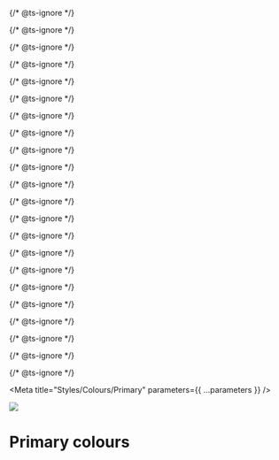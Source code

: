 
{/* @ts-ignore */}

{/* @ts-ignore */}

{/* @ts-ignore */}

{/* @ts-ignore */}

{/* @ts-ignore */}

{/* @ts-ignore */}

{/* @ts-ignore */}

{/* @ts-ignore */}

{/* @ts-ignore */}

{/* @ts-ignore */}

{/* @ts-ignore */}

{/* @ts-ignore */}

{/* @ts-ignore */}

{/* @ts-ignore */}

{/* @ts-ignore */}

{/* @ts-ignore */}

{/* @ts-ignore */}

{/* @ts-ignore */}

{/* @ts-ignore */}

{/* @ts-ignore */}

{/* @ts-ignore */}

{/* @ts-ignore */}

<Meta title="Styles/Colours/Primary" parameters={{ ...parameters }} />

![](https://graphics.thomsonreuters.com/style-assets/images/logos/reuters-graphics-logo/svg/graphics-logo-color-dark.svg)

# Primary colours

<CopyColourTable
  title="Grey"
  body={extractCssColourVariables(greyScheme)}
  included
  partial="primary/_grey.scss"
/>

<CopyColourTable
  title="Slate"
  body={extractCssColourVariables(slateScheme)}
  partial="primary/_slate.scss"
/>

<CopyColourTable
  title="Zinc"
  body={extractCssColourVariables(zincScheme)}
  partial="primary/_zinc.scss"
/>

<CopyColourTable
  title="Neutral"
  body={extractCssColourVariables(neutralScheme)}
  partial="primary/_neutral.scss"
/>

<CopyColourTable
  title="Stone"
  body={extractCssColourVariables(stoneScheme)}
  partial="primary/_stone.scss"
/>

<CopyColourTable
  title="Red"
  body={extractCssColourVariables(redScheme)}
  partial="primary/_red.scss"
/>

<CopyColourTable
  title="Orange"
  body={extractCssColourVariables(orangeScheme)}
  partial="primary/_orange.scss"
/>

<CopyColourTable
  title="Amber"
  body={extractCssColourVariables(amberScheme)}
  partial="primary/_amber.scss"
/>

<CopyColourTable
  title="Yellow"
  body={extractCssColourVariables(yellowScheme)}
  partial="primary/_yellow.scss"
/>

<CopyColourTable
  title="Lime"
  body={extractCssColourVariables(limeScheme)}
  partial="primary/_lime.scss"
/>

<CopyColourTable
  title="Green"
  body={extractCssColourVariables(greenScheme)}
  partial="primary/_green.scss"
/>

<CopyColourTable
  title="Emerald"
  body={extractCssColourVariables(emeraldScheme)}
  partial="primary/_emerald.scss"
/>

<CopyColourTable
  title="Teal"
  body={extractCssColourVariables(tealScheme)}
  partial="primary/_teal.scss"
/>

<CopyColourTable
  title="Cyan"
  body={extractCssColourVariables(cyanScheme)}
  partial="primary/_cyan.scss"
/>

<CopyColourTable
  title="Sky"
  body={extractCssColourVariables(skyScheme)}
  partial="primary/_sky.scss"
/>

<CopyColourTable
  title="Blue"
  body={extractCssColourVariables(blueScheme)}
  partial="primary/_blue.scss"
/>

<CopyColourTable
  title="Indigo"
  body={extractCssColourVariables(indigoScheme)}
  partial="primary/_indigo.scss"
/>

<CopyColourTable
  title="Violet"
  body={extractCssColourVariables(violetScheme)}
  partial="primary/_violet.scss"
/>

<CopyColourTable
  title="Purple"
  body={extractCssColourVariables(purpleScheme)}
  partial="primary/_purple.scss"
/>

<CopyColourTable
  title="Fuchsia"
  body={extractCssColourVariables(fuchsiaScheme)}
  partial="primary/_fuchsia.scss"
/>

<CopyColourTable
  title="Pink"
  body={extractCssColourVariables(pinkScheme)}
  partial="primary/_pink.scss"
/>

<CopyColourTable
  title="Rose"
  body={extractCssColourVariables(roseScheme)}
  partial="primary/_rose.scss"
/>
